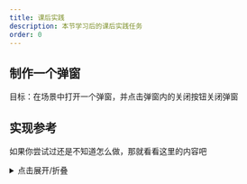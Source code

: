```yaml
---
title: 课后实践
description: 本节学习后的课后实践任务
order: 0
---
```


## 制作一个弹窗

目标：在场景中打开一个弹窗，并点击弹窗内的关闭按钮关闭弹窗

## 实现参考

如果你尝试过还是不知道怎么做，那就看看这里的内容吧

<details>
	<summary>点击展开/折叠</summary>

    ### 项目 assets 结构

<Files
  items={[
    { type: 'file', name: 'Main.scene' },
    { type: 'file', name: 'Main.ts' },
    {
      type: 'folder',
      name: 'resources',
      children: [
        {
          type: 'folder',
          name: 'Module',
          children: [
            {
              type: 'folder',
              name: 'Window',
              children: [
                { type: 'file', name: 'ResourcesWindow.ts' },
                { type: 'file', name: 'ResourcesWindow.prefab' },
              ],
            },
          ],
        },
      ],
    },
  ]}
/>

### 实现步骤

{/* prettier-ignore */}
<Stepper>
  <StepperItem title="步骤 1: 挂载 Main.ts">
    将 Main.ts 组件的父类修改为 `mk.StaticViewBase`，将其挂载到 Main.scene 中的 Canvas 节点上，这样生命周期回调就可以被正常调用
  </StepperItem>
  <StepperItem title="Step 2: 实现 ResourcesWindow.ts">
    1. 将 ResourcesWindow.ts 组件的父类修改为 `mk.ViewBase`，将其挂载到 ResourcesWindow.prefab 预制体上
    2. 在 ResourcesWindow.ts 内新建一个按钮回调函数，内部使用 `mk.uiManage.close` 关闭自身
    3. 在预制体内新建一个按钮，设置按钮回调函数为上一步创建的函数
  </StepperItem>
  <StepperItem title="步骤 3: 打开弹窗">
    1. 在 Main.ts 的 open 回调中使用 `mk.uiManage.regis` 注册 ResourcesWindow 模块
        ```ts
        mk.uiManage.regis(ResourcesWindow, "Module/Window/ResourcesWindow", this, {
            loadConfig: {
                bundleStr: "resources",
            },
        });
        ```
    2. 在下一行使用 `mk.uiManage.open` 打开 ResourcesWindow 模块
  </StepperItem>
</Stepper>

当你完成以上步骤，运行场景后应该会看到 ResourcesWindow 预制体被成功加载，并且点击按钮会关闭 ResourcesWindow

</details>
